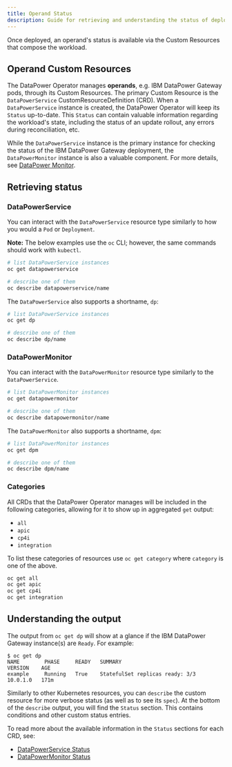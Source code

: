 ```yaml
---
title: Operand Status
description: Guide for retrieving and understanding the status of deployed operands.
---
```


<PageDescription>

Once deployed, an operand's status is available via the Custom Resources that compose the workload.

</PageDescription>

## Operand Custom Resources

The DataPower Operator manages **operands**, e.g. IBM DataPower Gateway pods, through its Custom Resources. The primary Custom Resource is the `DataPowerService` CustomResourceDefinition (CRD). When a `DataPowerService` instance is created, the DataPower Operator will keep its `Status` up-to-date. This `Status` can contain valuable information regarding the workload's state, including the status of an update rollout, any errors during reconciliation, etc.

While the `DataPowerService` instance is the primary instance for checking the status of the IBM DataPower Gateway deployment, the `DataPowerMonitor` instance is also a valuable component. For more details, see [DataPower Monitor](/features/monitor).

## Retrieving status

### DataPowerService

You can interact with the `DataPowerService` resource type similarly to how you would a `Pod` or `Deployment`.

<InlineNotification>

**Note:** The below examples use the `oc` CLI; however, the same commands should work with `kubectl`.

</InlineNotification>

```bash
# list DataPowerService instances
oc get datapowerservice

# describe one of them
oc describe datapowerservice/name
```

The `DataPowerService` also supports a shortname, `dp`:

```bash
# list DataPowerService instances
oc get dp

# describe one of them
oc describe dp/name
```

### DataPowerMonitor

You can interact with the `DataPowerMonitor` resource type similarly to the `DataPowerService`.

```bash
# list DataPowerMonitor instances
oc get datapowermonitor

# describe one of them
oc describe datapowermonitor/name
```

The `DataPowerMonitor` also supports a shortname, `dpm`:

```bash
# list DataPowerMonitor instances
oc get dpm

# describe one of them
oc describe dpm/name
```

### Categories

All CRDs that the DataPower Operator manages will be included in the following categories, allowing for it to show up in aggregated `get` output:

- `all`
- `apic`
- `cp4i`
- `integration`

To list these categories of resources use `oc get category` where `category` is one of the above.

```bash
oc get all
oc get apic
oc get cp4i
oc get integration
```

## Understanding the output

The output from `oc get dp` will show at a glance if the IBM DataPower Gateway instance(s) are `Ready`. For example:

```
$ oc get dp
NAME        PHASE     READY   SUMMARY                           VERSION    AGE
example     Running   True    StatefulSet replicas ready: 3/3   10.0.1.0   171m
```

Similarly to other Kubernetes resources, you can `describe` the custom resource for more verbose status (as well as to see its `spec`). At the bottom of the `describe` output, you will find the `Status` section. This contains conditions and other custom status entries.

To read more about the available information in the `Status` sections for each CRD, see:

- [DataPowerService Status](/apis/datapowerservice/v1beta2#status)
- [DataPowerMonitor Status](/apis/datapowermonitor/v1beta2#status)
